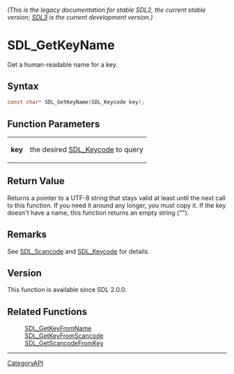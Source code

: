 ====== (This is the legacy documentation for stable SDL2, the current stable version; [https://wiki.libsdl.org/SDL3/ SDL3] is the current development version.) ======
= SDL_GetKeyName =

Get a human-readable name for a key.

== Syntax ==

<syntaxhighlight lang='c'>
const char* SDL_GetKeyName(SDL_Keycode key);
</syntaxhighlight>

== Function Parameters ==

{|
|'''key'''
|the desired [[SDL_Keycode]] to query
|}

== Return Value ==

Returns a pointer to a UTF-8 string that stays valid at least until the
next call to this function. If you need it around any longer, you must copy
it. If the key doesn't have a name, this function returns an empty string
("").

== Remarks ==

See [[SDL_Scancode]] and [[SDL_Keycode]] for details.

== Version ==

This function is available since SDL 2.0.0.

== Related Functions ==

:[[SDL_GetKeyFromName]]
:[[SDL_GetKeyFromScancode]]
:[[SDL_GetScancodeFromKey]]

----
[[CategoryAPI]]


